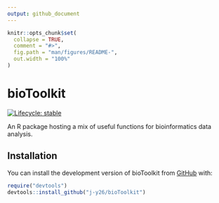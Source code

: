 ```yaml
---
output: github_document
---
```


<!-- README.md is generated from README.Rmd. Please edit that file -->

```r
knitr::opts_chunk$set(
  collapse = TRUE,
  comment = "#>",
  fig.path = "man/figures/README-",
  out.width = "100%"
)
```

# bioToolkit

<!-- badges: start -->
[![Lifecycle: stable](https://img.shields.io/badge/lifecycle-stable-brightgreen.svg)](https://lifecycle.r-lib.org/articles/stages.html#stable)
<!-- badges: end -->

An R package hosting a mix of useful functions for bioinformatics data analysis.

## Installation

You can install the development version of bioToolkit from [GitHub](https://github.com/j-y26/bioToolkit) with:

``` r
require("devtools")
devtools::install_github("j-y26/bioToolkit")
```
